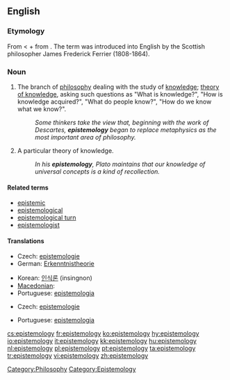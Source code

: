 ==English==
{{wikipedia}}

===Etymology===
From {{etyl|grc|eng}} {{term|ἐπιστήμη||science, knowledge|tr=epistēmē|lang=grc|sc=polytonic}} < {{term|ἐπίσταμαι||I know|tr=epistamai|lang=grc|sc=polytonic}} + {{term|-λογία||discourse|tr=logia|lang=grc|sc=polytonic}} from {{term|λέγω||I speak|tr=legō|lang=grc|sc=polytonic}}. The term was introduced into English by the Scottish philosopher James Frederick Ferrier (1808-1864).

===Noun===
{{en-noun|epistemolog|ies}}

# {{uncountable}} The branch of [[philosophy]] dealing with the study of [[knowledge]]; [[theory of knowledge]], asking such questions as "What is knowledge?", "How is knowledge acquired?", "What do people know?", "How do we know what we know?".
#:''Some thinkers take the view that, beginning with the work of Descartes, '''epistemology''' began to replace metaphysics as the most important area of philosophy.''
# {{countable}} A particular theory of knowledge.
#:''In his '''epistemology''', Plato maintains that our knowledge of universal concepts is a kind of recollection.''

====Related terms====
* [[epistemic]]
* [[epistemological]]
* [[epistemological turn]]
* [[epistemologist]]

====Translations====
{{trans-top|branch of philosophy dealing with the study of knowledge}}
* Czech: [[epistemologie]] {{f}}
* German: [[Erkenntnistheorie]] {{f}}
{{trans-mid}}
* Korean: [[인식론]] (insingnon)
* [[Macedonian]]: {{t|mk|епистемологија|f|tr=epistemológija|sc=Cyrl}}
* Portuguese: [[epistemologia]] {{f}}
{{trans-bottom}}

{{trans-top|particular theory of knowledge}}
* Czech: [[epistemologie]] {{f}}
{{trans-mid}}
* Portuguese: [[epistemologia]] {{f}}
{{trans-bottom}}

[[Category:Philosophy]]
[[Category:Epistemology]]

[[cs:epistemology]]
[[fr:epistemology]]
[[ko:epistemology]]
[[hy:epistemology]]
[[io:epistemology]]
[[it:epistemology]]
[[kk:epistemology]]
[[hu:epistemology]]
[[nl:epistemology]]
[[pl:epistemology]]
[[pt:epistemology]]
[[ta:epistemology]]
[[tr:epistemology]]
[[vi:epistemology]]
[[zh:epistemology]]